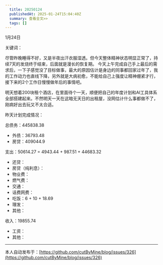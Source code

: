 ```yaml
---
  title: 20250124
  publishedAt: 2025-01-24T15:04:40Z
  summary: 查看全文>>
  tags: []
---
```


1月24日 

关键词：

尽管昨晚睡得不好，又是半夜出汗衣服湿透。但今天整体精神状态明显正常了，持续7天的发烧终于结束，后面就是漫长的恢复期。
今天上午完成自己手上最后的需求后，一下子感觉没了目标做事，最大的原因估计是身边的同事都回家过年了，我的工作动力也直线下降，另外就是大病初愈，不能给自己上强度让精神绷紧才行，接下来的2个工作日慢慢做年后的事情吧。

明天想着200块租个酒店，在里面待个一天，顺便把自己的年度计划和AI工具体系全部搭建起来。不然明天一天在这暗无天日的出租屋，没网估计什么事都做不了，刚病好出去玩又不太合适。

昨天计划完成情况：

总债务：445838.38
- 外债：36793.48
- 房贷：409044.9

支出：50614.27 = 4943.44 + 987.51 + 44683.32
- 还贷：
- 房贷（纯利息）：
- 物业费：
- 燃气费：
- 交通：
- 话费网费：
- 吃饭：6 + 10 + 18.69
- 理发：
- 其他：

收入：19855.74
- 工资：
- 其他：


---
本人自动发布于：[https://github.com/cutByMine/blog/issues/326](https://github.com/cutByMine/blog/issues/326)
